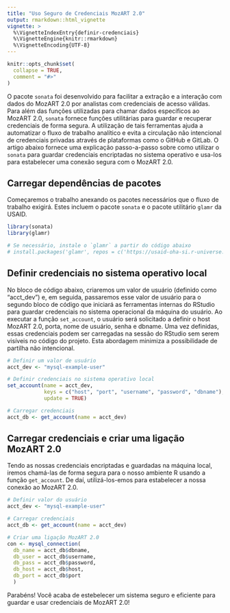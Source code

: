```yaml
---
title: "Uso Seguro de Credenciais MozART 2.0"
output: rmarkdown::html_vignette
vignette: >
  %\VignetteIndexEntry{definir-credenciais}
  %\VignetteEngine{knitr::rmarkdown}
  %\VignetteEncoding{UTF-8}
---
```


```r
knitr::opts_chunk$set(
  collapse = TRUE,
  comment = "#>"
)
```


O pacote `sonata` foi desenvolvido para facilitar a extração e a interação com dados do MozART 2.0 por analistas com credenciais de acesso válidas. Para além das funções utilizadas para chamar dados específicos ao MozART 2.0, `sonata` fornece funções utilitárias para guardar e recuperar credenciais de forma segura. A utilização de tais ferramentas ajuda a automatizar o fluxo de trabalho analítico e evita a circulação não intencional de credenciais privadas através de plataformas como o GitHub e GitLab.  O artigo abaixo fornece uma explicação passo-a-passo sobre como utilizar o `sonata` para guardar credenciais encriptadas no sistema operativo e usa-los para estabelecer uma conexão segura com o MozART 2.0.

## Carregar dependências de pacotes

Começaremos o trabalho anexando os pacotes necessários que o fluxo de trabalho exigirá.  Estes incluem o pacote `sonata` e o pacote utilitário `glamr` da USAID.

```r
library(sonata)
library(glamr)

# Se necessário, instale o `glamr` a partir do código abaixo
# install.packages('glamr', repos = c('https://usaid-oha-si.r-universe.dev', 'https://cloud.r-project.org'))

```

## Definir credenciais no sistema operativo local

No bloco de código abaixo, criaremos um valor de usuário (definido como “acct_dev”) e, em seguida, passaremos esse valor de usuário para o segundo bloco de código que iniciará as ferramentas internas do RStudio para guardar credenciais no sistema operacional da máquina do usuário. Ao executar a função `set_account`, o usuário será solicitado a definir o host MozART 2.0, porta, nome de usuário, senha e dbname.  Uma vez definidas, essas credenciais podem ser carregadas na sessão do RStudio sem serem visíveis no código do projeto.  Esta abordagem minimiza a possibilidade de partilha não intencional.

```r
# Definir um valor de usuário
acct_dev <- "mysql-example-user"

# Definir credenciais no sistema operativo local
set_account(name = acct_dev, 
            keys = c("host", "port", "username", "password", "dbname"), 
            update = TRUE)

# Carregar credenciais
acct_db <- get_account(name = acct_dev)
```

## Carregar credenciais e criar uma ligação MozART 2.0

Tendo as nossas credenciais encriptadas e guardadas na máquina local, iremos chamá-las de forma segura para o nosso ambiente R usando a função `get_account`.  De daí, utilizá-los-emos para estabelecer a nossa conexão ao MozART 2.0.

```r
# Definir valor do usuário
acct_dev <- "mysql-example-user"

# Carregar credenciais
acct_db <- get_account(name = acct_dev)

# Criar uma ligação MozART 2.0
con <- mysql_connection(
  db_name = acct_db$dbname, 
  db_user = acct_db$username,
  db_pass = acct_db$password, 
  db_host = acct_db$host, 
  db_port = acct_db$port
  )
```
Parabéns! Você acaba de estebelecer um sistema seguro e eficiente para guardar e usar credenciais de MozART 2.0!
